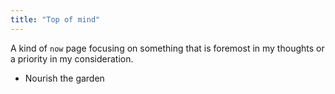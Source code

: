 ```yaml
---
title: "Top of mind"
---
```


A kind of `now` page focusing on something that is foremost in my thoughts or a priority in my consideration.

-   Nourish the garden
